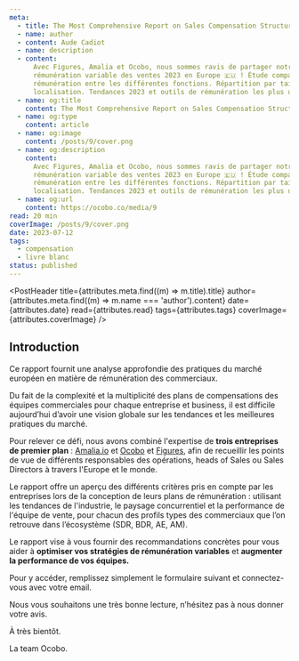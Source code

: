```yaml
---
meta:
  - title: The Most Comprehensive Report on Sales Compensation Structures in Europe
  - name: author
  - content: Aude Cadiot
  - name: description
  - content:
      Avec Figures, Amalia et Ocobo, nous sommes ravis de partager notre livre blanc sur la
      rémunération variable des ventes 2023 en Europe 🇪🇺 ! Étude comparative des structures de
      rémunération entre les différentes fonctions. Répartition par taille d'entreprise et
      localisation. Tendances 2023 et outils de rémunération les plus utilisés.
  - name: og:title
    content: The Most Comprehensive Report on Sales Compensation Structures in Europe
  - name: og:type
    content: article
  - name: og:image
    content: /posts/9/cover.png
  - name: og:description
    content:
      Avec Figures, Amalia et Ocobo, nous sommes ravis de partager notre livre blanc sur la
      rémunération variable des ventes 2023 en Europe 🇪🇺 ! Étude comparative des structures de
      rémunération entre les différentes fonctions. Répartition par taille d'entreprise et
      localisation. Tendances 2023 et outils de rémunération les plus utilisés.
  - name: og:url
    content: https://ocobo.co/media/9
read: 20 min
coverImage: /posts/9/cover.png
date: 2023-07-12
tags:
  - compensation
  - livre blanc
status: published
---
```



<PostHeader
  title={attributes.meta.find((m) => m.title).title}
  author={attributes.meta.find((m) => m.name === 'author').content}
  date={attributes.date}
  read={attributes.read}
  tags={attributes.tags}
  coverImage={attributes.coverImage}
/>

## Introduction

Ce rapport fournit une analyse approfondie des pratiques du marché européen en matière de
rémunération des commerciaux.

Du fait de la complexité et la multiplicité des plans de compensations des équipes commerciales pour
chaque entreprise et business, il est difficile aujourd’hui d’avoir une vision globale sur les
tendances et les meilleures pratiques du marché.

Pour relever ce défi, nous avons combiné l'expertise de **trois entreprises de premier plan** :
[Amalia.io](http://amalia.io/) et [Ocobo](http://ocobo.co) et [Figures](https://figures.hr/), afin
de recueillir les points de vue de différents responsables des opérations, heads of Sales ou Sales
Directors à travers l'Europe et le monde.

Le rapport offre un aperçu des différents critères pris en compte par les entreprises lors de la
conception de leurs plans de rémunération : utilisant les tendances de l'industrie, le paysage
concurrentiel et la performance de l'équipe de vente, pour chacun des profils types des commerciaux
que l’on retrouve dans l’écosystème (SDR, BDR, AE, AM).

Le rapport vise à vous fournir des recommandations concrètes pour vous aider à **optimiser vos
stratégies de rémunération variables** et **augmenter la performance de vos équipes.**

Pour y accéder, remplissez simplement le formulaire suivant et connectez-vous avec votre email.

Nous vous souhaitons une très bonne lecture, n’hésitez pas à nous donner votre avis.

À très bientôt.

La team Ocobo.

<HubspotForm formId="e9993c4d-fc28-4bc7-94a8-31c68658ab27" />
